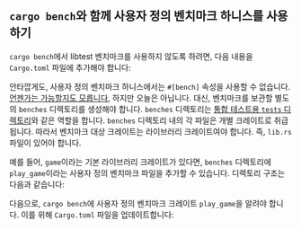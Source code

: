 
## `cargo bench`와 함께 사용자 정의 벤치마크 하니스를 사용하기

`cargo bench`에서 libtest 벤치마크를 사용하지 않도록 하려면,
다음 내용을 `Cargo.toml` 파일에 추가해야 합니다:

<CargoToml />

안타깝게도, 사용자 정의 벤치마크 하니스에서는 `#[bench]` 속성을 사용할 수 없습니다.
[언젠가는 가능할지도 모릅니다][github issue 2], 하지만 오늘은 아닙니다.
대신, 벤치마크를 보관할 별도의 `benches` 디렉토리를 생성해야 합니다.
`benches` 디렉토리는
[통합 테스트용 `tests` 디렉토리][tests directory]와 같은 역할을 합니다.
`benches` 디렉토리 내의 각 파일은 개별 크레이트로 취급됩니다.
따라서 벤치마크 대상 크레이트는 라이브러리 크레이트여야 합니다.
즉, `lib.rs` 파일이 있어야 합니다.

예를 들어, `game`이라는 기본 라이브러리 크레이트가 있다면,
`benches` 디렉토리에 `play_game`이라는 사용자 정의 벤치마크 파일을 추가할 수 있습니다.
디렉토리 구조는 다음과 같습니다:

<FileTree />

다음으로, `cargo bench`에 사용자 정의 벤치마크 크레이트 `play_game`을 알려야 합니다.
이를 위해 `Cargo.toml` 파일을 업데이트합니다:

<CargoTomlBenchName />

[github issue 2]: https://github.com/rust-lang/testing-devex-team/issues/2
[tests directory]: https://doc.rust-lang.org/book/ch11-03-test-organization.html#the-tests-directory
